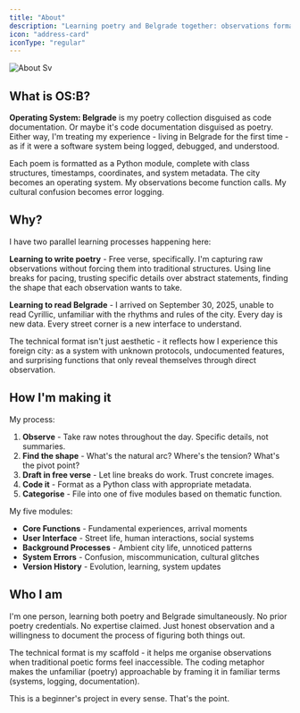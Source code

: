 ```yaml
---
title: "About"
description: "Learning poetry and Belgrade together: observations formatted as Python code, treating cultural experience as a system being logged and debugged."
icon: "address-card"
iconType: "regular"
---
```


![About Sv](/images/aboutos.svg)

## What is OS:B?

**Operating System: Belgrade** is my poetry collection disguised as code documentation. Or maybe it's code documentation disguised as poetry. Either way, I'm treating my experience - living in Belgrade for the first time - as if it were a software system being logged, debugged, and understood.

Each poem is formatted as a Python module, complete with class structures, timestamps, coordinates, and system metadata. The city becomes an operating system. My observations become function calls. My cultural confusion becomes error logging.

## Why?

I have two parallel learning processes happening here:

**Learning to write poetry** - Free verse, specifically. I'm capturing raw observations without forcing them into traditional structures. Using line breaks for pacing, trusting specific details over abstract statements, finding the shape that each observation wants to take.

**Learning to read Belgrade** - I arrived on September 30, 2025, unable to read Cyrillic, unfamiliar with the rhythms and rules of the city. Every day is new data. Every street corner is a new interface to understand.

The technical format isn't just aesthetic - it reflects how I experience this foreign city: as a system with unknown protocols, undocumented features, and surprising functions that only reveal themselves through direct observation.

## How I'm making it

My process:

1. **Observe** - Take raw notes throughout the day. Specific details, not summaries.
2. **Find the shape** - What's the natural arc? Where's the tension? What's the pivot point?
3. **Draft in free verse** - Let line breaks do work. Trust concrete images.
4. **Code it** - Format as a Python class with appropriate metadata.
5. **Categorise** - File into one of five modules based on thematic function.

My five modules:

- **Core Functions** - Fundamental experiences, arrival moments
- **User Interface** - Street life, human interactions, social systems
- **Background Processes** - Ambient city life, unnoticed patterns
- **System Errors** - Confusion, miscommunication, cultural glitches
- **Version History** - Evolution, learning, system updates

## Who I am

I'm one person, learning both poetry and Belgrade simultaneously. No prior poetry credentials. No expertise claimed. Just honest observation and a willingness to document the process of figuring both things out.

The technical format is my scaffold - it helps me organise observations when traditional poetic forms feel inaccessible. The coding metaphor makes the unfamiliar (poetry) approachable by framing it in familiar terms (systems, logging, documentation).

This is a beginner's project in every sense. That's the point.